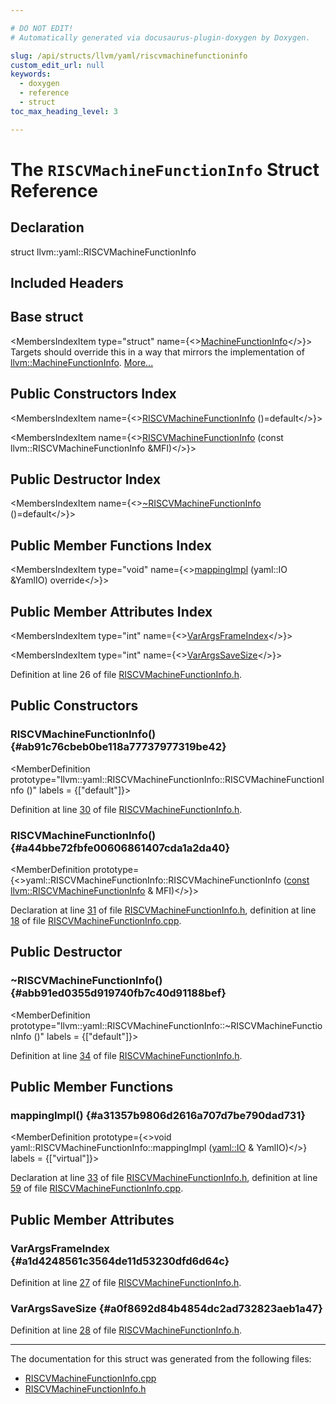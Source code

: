 ```yaml
---

# DO NOT EDIT!
# Automatically generated via docusaurus-plugin-doxygen by Doxygen.

slug: /api/structs/llvm/yaml/riscvmachinefunctioninfo
custom_edit_url: null
keywords:
  - doxygen
  - reference
  - struct
toc_max_heading_level: 3

---
```





# The `RISCVMachineFunctionInfo` Struct Reference

<DoxygenPage pluginConfig={pluginConfig}>



## Declaration

<CodeBlock>struct llvm::yaml::RISCVMachineFunctionInfo</CodeBlock>

## Included Headers

<IncludesList>
<IncludesListItem
  filePath="Target/RISCV/RISCVMachineFunctionInfo.h"
  permalink="/docs/api/files/lib/lib/target/lib/target/riscv/riscvmachinefunctioninfo-h"
  isLocal="true" />
</IncludesList>

## Base struct

<MembersIndex>

<MembersIndexItem
  type="struct"
  name={<><a href="/docs/api/structs/llvm/yaml/machinefunctioninfo">MachineFunctionInfo</a></>}>
Targets should override this in a way that mirrors the implementation of <a href="/docs/api/structs/llvm/machinefunctioninfo">llvm::MachineFunctionInfo</a>. <a href="/docs/api/structs/llvm/yaml/machinefunctioninfo/#details">More...</a>
</MembersIndexItem>

</MembersIndex>

## Public Constructors Index

<MembersIndex>

<MembersIndexItem
  name={<><a href="#ab91c76cbeb0be118a77737977319be42">RISCVMachineFunctionInfo</a> ()=default</>}>
</MembersIndexItem>

<MembersIndexItem
  name={<><a href="#a44bbe72fbfe00606861407cda1a2da40">RISCVMachineFunctionInfo</a> (const llvm::RISCVMachineFunctionInfo &amp;MFI)</>}>
</MembersIndexItem>

</MembersIndex>

## Public Destructor Index

<MembersIndex>

<MembersIndexItem
  name={<><a href="#abb91ed0355d919740fb7c40d91188bef">~RISCVMachineFunctionInfo</a> ()=default</>}>
</MembersIndexItem>

</MembersIndex>

## Public Member Functions Index

<MembersIndex>

<MembersIndexItem
  type="void"
  name={<><a href="#a31357b9806d2616a707d7be790dad731">mappingImpl</a> (yaml::IO &amp;YamlIO) override</>}>
</MembersIndexItem>

</MembersIndex>

## Public Member Attributes Index

<MembersIndex>

<MembersIndexItem
  type="int"
  name={<><a href="#a1d4248561c3564de11d53230dfd6d64c">VarArgsFrameIndex</a></>}>
</MembersIndexItem>

<MembersIndexItem
  type="int"
  name={<><a href="#a0f8692d84b4854dc2ad732823aeb1a47">VarArgsSaveSize</a></>}>
</MembersIndexItem>

</MembersIndex>


Definition at line 26 of file <a href="/docs/api/files/lib/lib/target/lib/target/riscv/riscvmachinefunctioninfo-h">RISCVMachineFunctionInfo.h</a>.

<SectionDefinition>

## Public Constructors

### RISCVMachineFunctionInfo() {#ab91c76cbeb0be118a77737977319be42}

<MemberDefinition
  prototype="llvm::yaml::RISCVMachineFunctionInfo::RISCVMachineFunctionInfo ()"
  labels = {["default"]}>

Definition at line <a href="/docs/api/files/lib/lib/target/lib/target/riscv/riscvmachinefunctioninfo-h/#l00030">30</a> of file <a href="/docs/api/files/lib/lib/target/lib/target/riscv/riscvmachinefunctioninfo-h">RISCVMachineFunctionInfo.h</a>.
</MemberDefinition>

### RISCVMachineFunctionInfo() {#a44bbe72fbfe00606861407cda1a2da40}

<MemberDefinition
  prototype={<>yaml::RISCVMachineFunctionInfo::RISCVMachineFunctionInfo (<a href="/docs/api/files/lib/lib/target/lib/target/aarch64/aarch64promoteconstant-cpp/#a90f8350fecae261c25be85d38b451bff">const</a> <a href="/docs/api/classes/llvm/riscvmachinefunctioninfo">llvm::RISCVMachineFunctionInfo</a> &amp; MFI)</>}>

Declaration at line <a href="/docs/api/files/lib/lib/target/lib/target/riscv/riscvmachinefunctioninfo-h/#l00031">31</a> of file <a href="/docs/api/files/lib/lib/target/lib/target/riscv/riscvmachinefunctioninfo-h">RISCVMachineFunctionInfo.h</a>, definition at line <a href="/docs/api/files/lib/lib/target/lib/target/riscv/riscvmachinefunctioninfo-cpp/#l00018">18</a> of file <a href="/docs/api/files/lib/lib/target/lib/target/riscv/riscvmachinefunctioninfo-cpp">RISCVMachineFunctionInfo.cpp</a>.
</MemberDefinition>

</SectionDefinition>

<SectionDefinition>

## Public Destructor

### ~RISCVMachineFunctionInfo() {#abb91ed0355d919740fb7c40d91188bef}

<MemberDefinition
  prototype="llvm::yaml::RISCVMachineFunctionInfo::~RISCVMachineFunctionInfo ()"
  labels = {["default"]}>

Definition at line <a href="/docs/api/files/lib/lib/target/lib/target/riscv/riscvmachinefunctioninfo-h/#l00034">34</a> of file <a href="/docs/api/files/lib/lib/target/lib/target/riscv/riscvmachinefunctioninfo-h">RISCVMachineFunctionInfo.h</a>.
</MemberDefinition>

</SectionDefinition>

<SectionDefinition>

## Public Member Functions

### mappingImpl() {#a31357b9806d2616a707d7be790dad731}

<MemberDefinition
  prototype={<>void yaml::RISCVMachineFunctionInfo::mappingImpl (<a href="/docs/api/classes/llvm/yaml/io">yaml::IO</a> &amp; YamlIO)</>}
  labels = {["virtual"]}>

Declaration at line <a href="/docs/api/files/lib/lib/target/lib/target/riscv/riscvmachinefunctioninfo-h/#l00033">33</a> of file <a href="/docs/api/files/lib/lib/target/lib/target/riscv/riscvmachinefunctioninfo-h">RISCVMachineFunctionInfo.h</a>, definition at line <a href="/docs/api/files/lib/lib/target/lib/target/riscv/riscvmachinefunctioninfo-cpp/#l00059">59</a> of file <a href="/docs/api/files/lib/lib/target/lib/target/riscv/riscvmachinefunctioninfo-cpp">RISCVMachineFunctionInfo.cpp</a>.
</MemberDefinition>

</SectionDefinition>

<SectionDefinition>

## Public Member Attributes

### VarArgsFrameIndex {#a1d4248561c3564de11d53230dfd6d64c}

<MemberDefinition
  prototype="int llvm::yaml::RISCVMachineFunctionInfo::VarArgsFrameIndex">

Definition at line <a href="/docs/api/files/lib/lib/target/lib/target/riscv/riscvmachinefunctioninfo-h/#l00027">27</a> of file <a href="/docs/api/files/lib/lib/target/lib/target/riscv/riscvmachinefunctioninfo-h">RISCVMachineFunctionInfo.h</a>.
</MemberDefinition>

### VarArgsSaveSize {#a0f8692d84b4854dc2ad732823aeb1a47}

<MemberDefinition
  prototype="int llvm::yaml::RISCVMachineFunctionInfo::VarArgsSaveSize">

Definition at line <a href="/docs/api/files/lib/lib/target/lib/target/riscv/riscvmachinefunctioninfo-h/#l00028">28</a> of file <a href="/docs/api/files/lib/lib/target/lib/target/riscv/riscvmachinefunctioninfo-h">RISCVMachineFunctionInfo.h</a>.
</MemberDefinition>

</SectionDefinition>

<hr/>

The documentation for this struct was generated from the following files:

<ul>
<li><a href="/docs/api/files/lib/lib/target/lib/target/riscv/riscvmachinefunctioninfo-cpp">RISCVMachineFunctionInfo.cpp</a></li>
<li><a href="/docs/api/files/lib/lib/target/lib/target/riscv/riscvmachinefunctioninfo-h">RISCVMachineFunctionInfo.h</a></li>
</ul>

</DoxygenPage>
